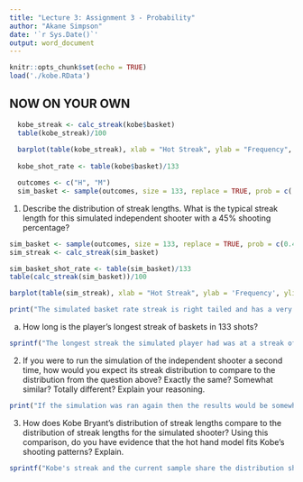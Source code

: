 ---
title: "Lecture 3: Assignment 3 - Probability"
author: "Akane Simpson"
date: '`r Sys.Date()`'
output: word_document
---

```{r setup, include=FALSE}
knitr::opts_chunk$set(echo = TRUE)
load('./kobe.RData')
```

## NOW ON YOUR OWN

```{r Kobe Basketball Streak}
  kobe_streak <- calc_streak(kobe$basket)
  table(kobe_streak)/100
  
  barplot(table(kobe_streak), xlab = "Hot Streak", ylab = "Frequency", ylim = c(0,50), main = "Kob Bryant's Hot Streak Calculation (2009)", col = "gold")
    
  kobe_shot_rate <- table(kobe$basket)/133
```


```{r Creating a Simulated Basket Sample}
  outcomes <- c("H", "M")
  sim_basket <- sample(outcomes, size = 133, replace = TRUE, prob = c(.5, 0.5))
```


1. Describe the distribution of streak lengths. What is the typical streak length for this simulated independent shooter with a 45% shooting percentage? 
```{r}
sim_basket <- sample(outcomes, size = 133, replace = TRUE, prob = c(0.45,.55))
sim_streak <- calc_streak(sim_basket)

sim_basket_shot_rate <- table(sim_basket)/133
table(calc_streak(sim_basket))/100

barplot(table(sim_streak), xlab = "Hot Streak", ylab = 'Frequency', ylim = c(0,50),main = " Simulated Shooter's Hot Streak", col = "purple")
```

```{r,echo=FALSE}
print("The simulated basket rate streak is right tailed and has a very high kurtosis. It is similar to the streak of Kobe with a high of a '0' streak and as the streak grows the rate diminishes.")
```

  a. How long is the player's longest streak of baskets in 133 shots?
```{r,echo=FALSE}
sprintf("The longest streak the simulated player had was at a streak of '0' with %d individual shots. The second longest streak for the player is '1' with a total of %d individual shots on target.", table(sim_streak)["0"], table(sim_streak)["1"])
```
       
       
2. If you were to run the simulation of the independent shooter a second time, how would you expect its streak distribution to compare to the distribution from the question above? Exactly the same? Somewhat similar? Totally different? Explain your reasoning.
```{r, echo=FALSE}
print("If the simulation was ran again then the results would be somewhat similar. AN explanation for this change is how the probability of H and M are assinged. With each independent shot the simualted player is more likely to miss but the rate of streaks can increase. This streak amount could increase to over 4 while the probability of this happening will diminish.")
```

       
3. How does Kobe Bryant's distribution of streak lengths compare to the distribution of streak lengths for the simulated shooter? Using this comparison, do you have evidence that the hot hand model fits Kobe's shooting patterns? Explain.
```{r,echo=FALSE}
sprintf("Kobe's streak and the current sample share the distribution shape where boith are right skewed with a high kurtosis. However, the data presented does not support a hot hand model as both players are more likely to miss their shots and are less likely to continue a streak over 2. To reinforce this point both Kobe and the simulated player have a hit rate of %.2f%% and %.2f%% respectively. This means each individual shot has an almost 50/50 chance of hitting the basket for both players.", kobe_shot_rate["H"], sim_basket_shot_rate["H"])
```
